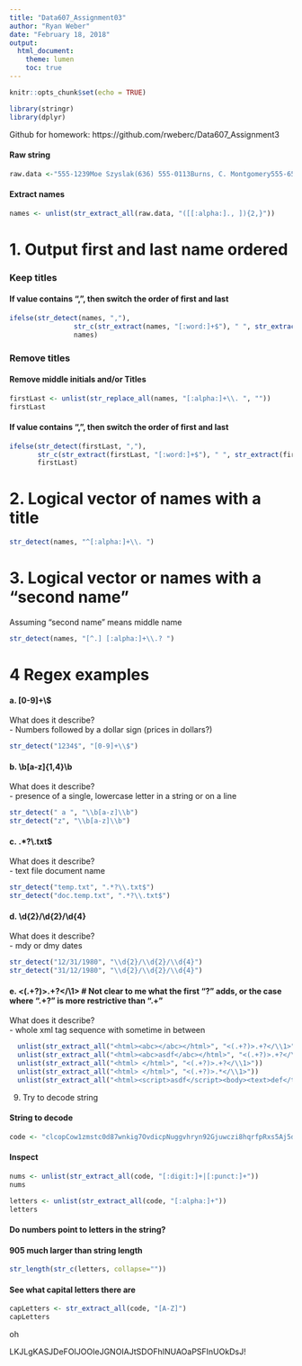 ```yaml
---
title: "Data607_Assignment03"
author: "Ryan Weber"
date: "February 18, 2018"
output: 
  html_document:
    theme: lumen
    toc: true
---
```


```r
knitr::opts_chunk$set(echo = TRUE)
```


```r
library(stringr)
library(dplyr)
```

Github for homework: https://github.com/rweberc/Data607_Assignment3

#### Raw string
```r
raw.data <-"555-1239Moe Szyslak(636) 555-0113Burns, C. Montgomery555-6542Rev. Timothy Lovejoy555 8904Ned Flanders636-555-3226Simpson, Homer5553642Dr. Julius Hibbert"
```


#### Extract names
```r
names <- unlist(str_extract_all(raw.data, "([[:alpha:]., ]){2,}"))
```

# 1. Output first and last name ordered

### Keep titles

#### If value contains ",", then switch the order of first and last
```r
ifelse(str_detect(names, ","), 
                str_c(str_extract(names, "[:word:]+$"), " ", str_extract(names,"^[:word:]+\\b")),
                names)
```


### Remove titles

#### Remove middle initials and/or Titles
```r
firstLast <- unlist(str_replace_all(names, "[:alpha:]+\\. ", ""))
firstLast
```

#### If value contains ",", then switch the order of first and last
```r
ifelse(str_detect(firstLast, ","), 
       str_c(str_extract(firstLast, "[:word:]+$"), " ", str_extract(firstLast,"^[:word:]+\\b")),
       firstLast)
```


# 2. Logical vector of names with a title
```r
str_detect(names, "^[:alpha:]+\\. ")
```


# 3. Logical vector or names with a "second name"
Assuming "second name" means middle name
```r
str_detect(names, "[^.] [:alpha:]+\\.? ")
```


# 4 Regex examples
#### a. [0-9]+\\$ 
What does it describe?  
 - Numbers followed by a dollar sign (prices in dollars?)
```r
str_detect("1234$", "[0-9]+\\$")
```
 
#### b. \\b[a-z]{1,4}\\b 
What does it describe?  
 - presence of a single, lowercase letter in a string or on a line
```r
str_detect(" a ", "\\b[a-z]\\b")
str_detect("z", "\\b[a-z]\\b")
```

#### c. .*?\\.txt$  
What does it describe?  
  - text file document name
```r
str_detect("temp.txt", ".*?\\.txt$")
str_detect("doc.temp.txt", ".*?\\.txt$")
```
  
#### d. \\d{2}/\\d{2}/\\d{4}
What does it describe?  
  - mdy or dmy dates
```r
str_detect("12/31/1980", "\\d{2}/\\d{2}/\\d{4}")
str_detect("31/12/1980", "\\d{2}/\\d{2}/\\d{4}")
```

#### e. <(.+?)>.+?</\\1> # Not clear to me what the first "?" adds, or the case where ".+?" is more restrictive than ".+"  
What does it describe?  
  - whole xml tag sequence with sometime in between
```r
  unlist(str_extract_all("<html><abc></abc></html>", "<(.+?)>.+?</\\1>"))
  unlist(str_extract_all("<html><abc>asdf</abc></html>", "<(.+?)>.+?</\\1>"))
  unlist(str_extract_all("<html> </html>", "<(.+?)>.+?</\\1>"))
  unlist(str_extract_all("<html> </html>", "<(.+?)>.*</\\1>"))
  unlist(str_extract_all("<html><script>asdf</script><body><text>def</text></body></html>", "<(.+)>.+</\\1>"))
```

9.  Try to decode string

#### String to decode
```r
code <- "clcopCow1zmstc0d87wnkig7OvdicpNuggvhryn92Gjuwczi8hqrfpRxs5Aj5dwpn0TanwoUwisdij7Lj8kpf03AT5Idr3coc0bt7yczjatOaootj55t3Nj3ne6c4Sfek.r1w1YwwojigOd6vrfUrbz2.2bkAnbhzgv4R9i05zEcrop.wAgnb.SqoU65fPa1otfb7wEm24k6t3sR9zqe5fy89n6Nd5t9kc4fE905gmc4Rgxo5nhDk!gr"
```

#### Inspect
```r
nums <- unlist(str_extract_all(code, "[:digit:]+|[:punct:]+"))
nums

letters <- unlist(str_extract_all(code, "[:alpha:]+"))
letters
```

#### Do numbers point to letters in the string?
#### 905 much larger than string length
```r
str_length(str_c(letters, collapse=""))
```


#### See what capital letters there are
```r
capLetters <- str_extract_all(code, "[A-Z]")
capLetters
```

oh

LKJLgKASJDeFOIJOOIeJGNOIAJtSDOFhINUAOaPSFInUOkDsJ!